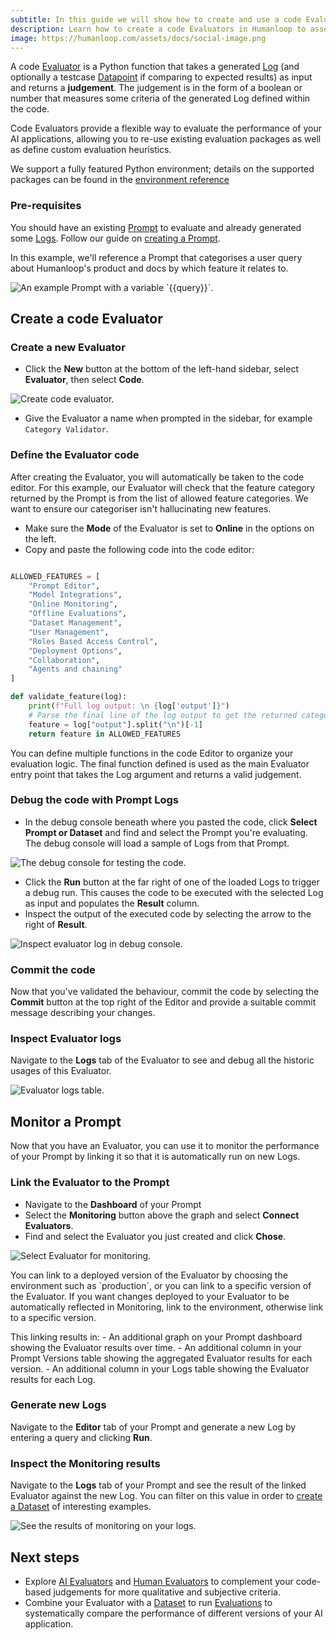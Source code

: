 ```yaml
---
subtitle: In this guide we will show how to create and use a code Evaluator in Humanloop
description: Learn how to create a code Evaluators in Humanloop to assess the performance of your AI applications. This guide covers setting up an offline evaluator, writing evaluation logic, and using the debug console.
image: https://humanloop.com/assets/docs/social-image.png
---
```


A code [Evaluator](../../concepts/evaluator) is a Python function that takes a generated [Log](../../concepts/logs) (and optionally a testcase [Datapoint](../../concepts/dataset) if comparing to expected results) as input and returns a **judgement**.
The judgement is in the form of a boolean or number that measures some criteria of the generated Log defined within the code.

Code Evaluators provide a flexible way to evaluate the performance of your AI applications, allowing you to re-use existing evaluation packages as well as define custom evaluation heuristics.

We support a fully featured Python environment; details on the supported packages can be found in the [environment reference](../../refereces/code-environment)

### Pre-requisites
You should have an existing [Prompt](../../concepts/prompts) to evaluate and already generated some [Logs](../../concepts/logs).
Follow our guide on [creating a Prompt](../../development/guides/create-prompt).

In this example, we'll reference a Prompt that categorises a user query about Humanloop's product and docs by which feature it relates to.

<img
  src="../../../assets/images/datasets/create-dataset-classifier-prompt.png"
  alt="An example Prompt with a variable `{{query}}`."
/>


## Create a code Evaluator

<Steps>

### Create a new Evaluator

- Click the **New** button at the bottom of the left-hand sidebar, select **Evaluator**, then select **Code**.

<img
  src="../../../assets/images/evaluators/create-code-evaluator.png"
  alt="Create code evaluator."
/>

- Give the Evaluator a name when prompted in the sidebar, for example `Category Validator`.


### Define the Evaluator code
After creating the Evaluator, you will automatically be taken to the code editor.
For this example, our Evaluator will check that the feature category returned by the Prompt is from the list of allowed feature categories. We want to ensure our categoriser isn't hallucinating new features.

- Make sure the **Mode** of the Evaluator is set to **Online** in the options on the left.
- Copy and paste the following code into the code editor:

```python Python

ALLOWED_FEATURES = [
    "Prompt Editor",
    "Model Integrations",
    "Online Monitoring",
    "Offline Evaluations",
    "Dataset Management",
    "User Management",
    "Roles Based Access Control",
    "Deployment Options",
    "Collaboration",
    "Agents and chaining"
]

def validate_feature(log):
    print(f"Full log output: \n {log['output']}")
    # Parse the final line of the log output to get the returned category
    feature = log["output"].split("\n")[-1]
    return feature in ALLOWED_FEATURES
```

<Info title="Code Organisation">
You can define multiple functions in the code Editor to organize your evaluation logic.
The final function defined is used as the main Evaluator entry point that takes the Log argument and returns a valid judgement.
</Info>

### Debug the code with Prompt Logs

- In the debug console beneath where you pasted the code, click **Select Prompt or Dataset** and find and select the Prompt you're evaluating.
The debug console will load a sample of Logs from that Prompt.

<img
  src="../../../assets/images/evaluators/create-code-evaluator-debug.png"
  alt="The debug console for testing the code."
/>

- Click the **Run** button at the far right of one of the loaded Logs to trigger a debug run. This causes the code to be executed with the selected Log as input and populates the **Result** column.
- Inspect the output of the executed code by selecting the arrow to the right of **Result**.

<img
  src="../../../assets/images/evaluators/create-code-evaluator-debug-inspect.png"
  alt="Inspect evaluator log in debug console."
/>

### Commit the code

Now that you've validated the behaviour, commit the code by selecting the **Commit** button at the top right of the Editor and provide a suitable commit message describing your changes.

### Inspect Evaluator logs

Navigate to the **Logs** tab of the Evaluator to see and debug all the historic usages of this Evaluator.

<img
  src="../../../assets/images/evaluators/create-code-evaluator-logs-table.png"
  alt="Evaluator logs table."
/>

</Steps>


## Monitor a Prompt

Now that you have an Evaluator, you can use it to monitor the performance of your Prompt by linking it so that it is automatically run on new Logs.

<Steps>

### Link the Evaluator to the Prompt

- Navigate to the **Dashboard** of your Prompt
- Select the **Monitoring** button above the graph and select **Connect Evaluators**.
- Find and select the Evaluator you just created and click **Chose**.

<img
  src="../../../assets/images/evaluators/create-code-evaluator-select-monitor.png"
  alt="Select Evaluator for monitoring."
/>

<Info title="Linking Evaluators for Monitoring">
You can link to a deployed version of the Evaluator by choosing the environment such as `production`, or you can link to a specific version of the Evaluator.
If you want changes deployed to your Evaluator to be automatically reflected in Monitoring, link to the environment, otherwise link to a specific version.
</Info>


This linking results in:
    - An additional graph on your Prompt dashboard showing the Evaluator results over time.
    - An additional column in your Prompt Versions table showing the aggregated Evaluator results for each version.
    - An additional column in your Logs table showing the Evaluator results for each Log.


### Generate new Logs

Navigate to the **Editor** tab of your Prompt and generate a new Log by entering a query and clicking **Run**.

### Inspect the Monitoring results

Navigate to the **Logs** tab of your Prompt and see the result of the linked Evaluator against the new Log. You can filter on this value in order to [create a Dataset](./create-dataset) of interesting examples.


<img
  src="../../../assets/images/evaluators/create-code-evaluator-monitoring-logs.png"
  alt="See the results of monitoring on your logs."
/>

</Steps>


## Next steps

- Explore [AI Evaluators](./llm-judge) and [Human Evaluators](./human-evaluation) to complement your code-based judgements for more qualitative and subjective criteria.
- Combine your Evaluator with a [Dataset](../../concepts/dataset) to run [Evaluations](./run-evaluation) to systematically compare the performance of different versions of your AI application.


